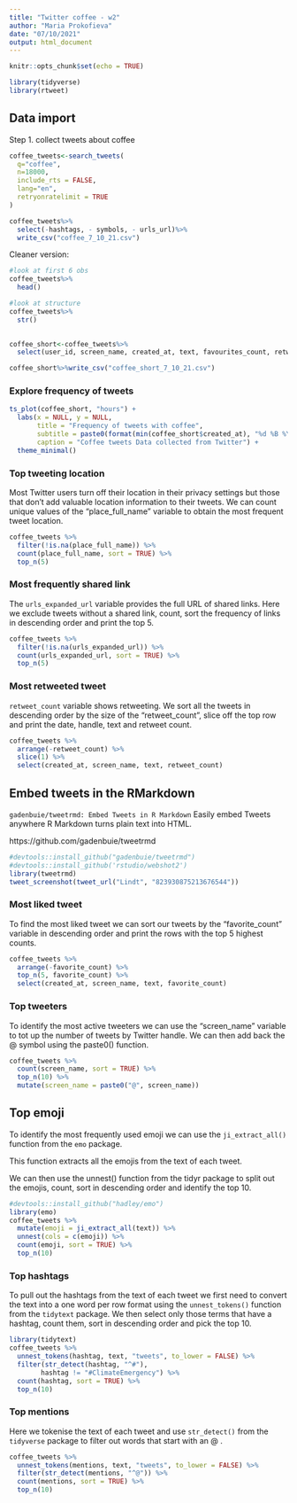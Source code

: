 ```yaml
---
title: "Twitter coffee - w2"
author: "Maria Prokofieva"
date: "07/10/2021"
output: html_document
---
```


```r
knitr::opts_chunk$set(echo = TRUE)

library(tidyverse)
library(rtweet)
```

## Data import

Step 1. collect tweets about coffee

```r

coffee_tweets<-search_tweets(
  q="coffee",
  n=18000,
  include_rts = FALSE,
  lang="en",
  retryonratelimit = TRUE
)

coffee_tweets%>%
  select(-hashtags, - symbols, - urls_url)%>%
  write_csv("coffee_7_10_21.csv")
```

Cleaner version:

```r
#look at first 6 obs
coffee_tweets%>%
  head()

#look at structure
coffee_tweets%>%
  str()

  
coffee_short<-coffee_tweets%>%
  select(user_id, screen_name, created_at, text, favourites_count, retweet_count)

coffee_short%>%write_csv("coffee_short_7_10_21.csv")
```

### Explore frequency of tweets


```r
ts_plot(coffee_short, "hours") +
  labs(x = NULL, y = NULL,
       title = "Frequency of tweets with coffee",
       subtitle = paste0(format(min(coffee_short$created_at), "%d %B %Y"), " to ", format(max(coffee_short$created_at),"%d %B %Y")),
       caption = "Coffee tweets Data collected from Twitter") +
  theme_minimal()
```

### Top tweeting location
Most Twitter users turn off their location in their privacy settings but those that don’t add valuable location information to their tweets. We can count unique values of the “place_full_name” variable to obtain the most frequent tweet location.


```r
coffee_tweets %>% 
  filter(!is.na(place_full_name)) %>% 
  count(place_full_name, sort = TRUE) %>% 
  top_n(5)
```

### Most frequently shared link

The `urls_expanded_url` variable provides the full URL of shared links. Here we exclude tweets without a shared link, count, sort the frequency of links in descending order and print the top 5.

```r
coffee_tweets %>% 
  filter(!is.na(urls_expanded_url)) %>% 
  count(urls_expanded_url, sort = TRUE) %>% 
  top_n(5)
```
### Most retweeted tweet

`retweet_count` variable shows retweeting. We sort all the tweets in descending order by the size of the “retweet_count”, slice off the top row and print the date, handle, text and retweet count.

```r
coffee_tweets %>% 
  arrange(-retweet_count) %>%
  slice(1) %>% 
  select(created_at, screen_name, text, retweet_count)
```

## Embed tweets in the RMarkdown

`gadenbuie/tweetrmd: Embed Tweets in R Markdown`
Easily embed Tweets anywhere R Markdown turns plain text into HTML.

https://github.com/gadenbuie/tweetrmd


```r
#devtools::install_github("gadenbuie/tweetrmd")
#devtools::install_github('rstudio/webshot2')
library(tweetrmd)
tweet_screenshot(tweet_url("Lindt", "823930875213676544"))

```

### Most liked tweet

To find the most liked tweet we can sort our tweets by the “favorite_count” variable in descending order and print the rows with the top 5 highest counts.

```r
coffee_tweets %>% 
  arrange(-favorite_count) %>%
  top_n(5, favorite_count) %>% 
  select(created_at, screen_name, text, favorite_count)


```

### Top tweeters

To identify the most active tweeters we can use the “screen_name” variable to tot up the number of tweets by Twitter handle. We can then add back the @ symbol using the paste0() function.

```r
coffee_tweets %>% 
  count(screen_name, sort = TRUE) %>%
  top_n(10) %>%
  mutate(screen_name = paste0("@", screen_name))
```

## Top emoji

To identify the most frequently used emoji we can use the `ji_extract_all()` function from the `emo` package. 

This function extracts all the emojis from the text of each tweet. 

We can then use the unnest() function from the tidyr package to split out the emojis, count, sort in descending order and identify the top 10.

```r
#devtools::install_github("hadley/emo")
library(emo)
coffee_tweets %>%
  mutate(emoji = ji_extract_all(text)) %>%
  unnest(cols = c(emoji)) %>%
  count(emoji, sort = TRUE) %>%
  top_n(10)
```


### Top hashtags

To pull out the hashtags from the text of each tweet we first need to convert the text into a one word per row format using the `unnest_tokens()` function from the `tidytext` package. 
We then select only those terms that have a hashtag, count them, sort in descending order and pick the top 10.
```r
library(tidytext)
coffee_tweets %>% 
  unnest_tokens(hashtag, text, "tweets", to_lower = FALSE) %>%
  filter(str_detect(hashtag, "^#"),
        hashtag != "#ClimateEmergency") %>%
  count(hashtag, sort = TRUE) %>%
  top_n(10)
```

### Top mentions

Here we tokenise the text of each tweet and use `str_detect()` from the `tidyverse` package to filter out words that start with an @ .
```r
coffee_tweets %>% 
  unnest_tokens(mentions, text, "tweets", to_lower = FALSE) %>%
  filter(str_detect(mentions, "^@")) %>%  
  count(mentions, sort = TRUE) %>%
  top_n(10)
```